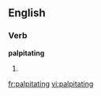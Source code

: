 
==English==

===Verb===
'''palpitating'''

# {{present participle of|[[palpitate]]}}

[[fr:palpitating]]
[[vi:palpitating]]